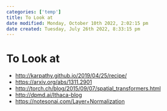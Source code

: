 ```yaml
---
categories: ['temp']
title: To Look at
date modified: Monday, October 10th 2022, 2:02:15 pm
date created: Tuesday, July 26th 2022, 8:33:15 pm
---
```


# To Look at
- <http://karpathy.github.io/2019/04/25/recipe/>
- <https://arxiv.org/abs/1311.2901>
- <http://torch.ch/blog/2015/09/07/spatial_transformers.html>
- <http://dpmd.ai/Ithaca-blog>
- <https://notesonai.com/Layer+Normalization>




